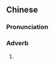 ==Chinese==
{{zh-forms|s=咁样}}

===Pronunciation===
{{zh-pron
|c=gam3 joeng6-2
|cat=adv
}}

===Adverb===
{{zh-adv}}

# {{lb|zh|Cantonese}} {{alt form of|噉樣|lang=zh}}